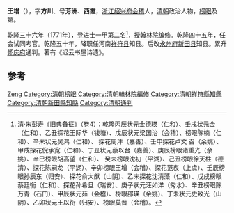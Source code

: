 '''王增'''（{{bd|？||？|}}），字'''方川'''、号'''芳洲'''、'''西霞'''，[[浙江|浙江]][[绍兴府|绍兴府]][[会稽|会稽]]人，[[清朝|清朝]]政治人物，[[榜眼|榜眼]]及第。

乾隆三十六年（1771年），登进士一甲第二名<ref>清·朱彭寿《旧典备征》（卷4）：乾隆丙辰状元金德瑛（仁和）、壬戌状元金 （仁和）、乙丑探花王际华（钱塘）、戊辰状元梁国治（会稽）、榜眼陈楠（仁和）、辛未状元吴鸿（仁和）、 探花周沣（嘉善）、壬申探花卢文 召（余姚）、甲戌探花倪承宽（仁和）、丁丑状元蔡以台（嘉善）、庚辰榜眼诸重光（余姚）、辛巳榜眼胡高望（仁和）、 癸未榜眼沈初（平湖）、己丑榜眼徐天柱（德清）、探花陈嗣龙（平湖）、辛卯榜眼王增（会稽）、探花范衷（上虞）、壬辰榜眼孙辰东（归安）、探花俞大猷（山阴）、乙未探花沈清藻（仁和）、戊戌榜眼蔡廷衡（仁和）、探花孙希旦（瑞安）、庚子状元汪如洋（秀水）、辛丑榜眼陈万青（石门）、甲辰状元茹（会稽）、榜眼邵瑛（余姚）、丁未状元史致光（山阴）、乙卯状元王以衔（归安）、榜眼莫晋（会稽）。</ref>，授[[翰林院|翰林院]][[编修|编修]]。乾隆四十五年，任会试同考官。乾隆五十年，降职任河南[[祥符县|祥符县]]知县。后改[[永州府|永州府]][[新田县|新田县]]知县。累升[[怀庆府|怀庆府]]通判。著有《迟云书屋诗遗》。

== 参考 ==
{{reflist}}

{{清朝人物小作品}}
{{乾隆三十六年辛卯恩科殿試金榜}}

{{Authority control}}
{{DEFAULTSORT:Wang王}}
[[Category:王姓|Zeng]]
[[Category:清朝榜眼|Category:清朝榜眼]]
[[Category:清朝翰林院編修|Category:清朝翰林院編修]]
[[Category:清朝祥符縣知縣|Category:清朝祥符縣知縣]]
[[Category:清朝新田縣知縣|Category:清朝新田縣知縣]]
[[Category:清朝通判|Category:清朝通判]]
